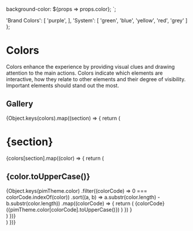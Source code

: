 
<Meta title="Guidelines/Colors" />

  background-color: ${props => props.color};
`;

  'Brand Colors': [
    'purple',
  ],
  'System': [
    'green',
    'blue',
    'yellow',
    'red',
    'grey'
  ]
};

# Colors

Colors enhance the experience by providing visual clues and drawing attention to the main actions. Colors indicate which elements are interactive, how they relate to other elements and their degree of visibility. Important elements should stand out the most.

## Gallery
<Canvas>
  <Story name="Standard">
    {Object.keys(colors).map((section) => {
      return (
        <div key={section}>
          <h1>{section}</h1>
          {colors[section].map((color) => {
            return (
              <div key={color}>
                <h2>{color.toUpperCase()}</h2>
                <PreviewGrid>
                  {Object.keys(pimTheme.color)
                    .filter((colorCode) => 0 === colorCode.indexOf(color))
                    .sort((a, b) => a.substr(color.length) - b.substr(color.length))
                    .map((colorCode) => {
                      return (
                        <PreviewCard key={colorCode}>
                          <ColorContainer color={pimTheme.color[colorCode]} />
                          <LabelContainer>
                            {colorCode}
                          </LabelContainer>
                          <LabelContainer>
                            ({pimTheme.color[colorCode].toUpperCase()})
                          </LabelContainer>
                        </PreviewCard>
                      )
                    })
                  }
                </PreviewGrid>
              </div>
            )
          })}
        </div>
      )
    })}
  </Story>
</Canvas>
